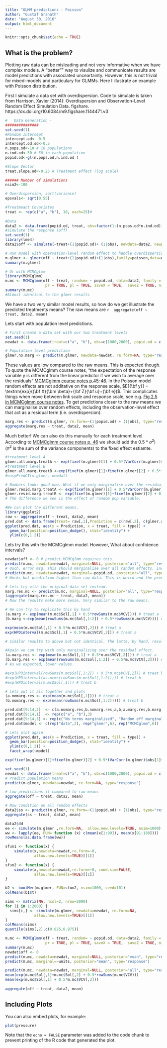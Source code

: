 ```yaml
---
title: "GLMM predictions - Poisson"
author: "Gustaf Granath"
date: "August 30, 2016"
output: html_document
---
```


```r
knitr::opts_chunk$set(echo = TRUE)
```

## What is the problem?
Plotting raw data can be misleading and not very informative when we have complex models. A "better"" way to visulize and communicate results are model predictions with associated unceartainty. However, this is not trivial for mixed-models and particulary for GLMMs. Here I illustrate an example with Poisson distribution. 

First I simulate a data set with overdispersion. Code to simulate is taken from
Harrison, Xavier (2014): Overdispersion and Observation-Level Random Effect Simulation Data. figshare. 
https://dx.doi.org/10.6084/m9.figshare.1144471.v3

```r
# 	Data Generation - 
###############
set.seed(1)
#Random Intercept 
intercept.od<--0.5
intercept.od.sd<-0.5
n.pops.od<-10 # 10 populations
n.ind.od<-50 # 50 in each population
popid.od<-gl(n.pops.od,n.ind.od )

#Slope Vector
treat.slope.od<-0.25 # Treatment effect (log scale)

###### Number of simulations
nsim2<-100

# Overdispersion, sqrt(variance)
epsvals<- sqrt(0.55)

#Treatmeant Covariates
treat <- rep(c("a", "b"), 10, each=25)#
			
#Data
data2 <- data.frame(popid.od, treat, obs=factor(1:(n.pops.od*n.ind.od)))
#simulate the response (off)
set.seed(1)
library(lme4)
data2$off <- simulate(~treat+(1|popid.od)+ (1|obs), newdata=data2, newparams=list(theta=c(epsvals,intercept.od.sd), beta=c(intercept.od, treat.slope.od)), family=poisson)[[1]]

# Run model with obervation-level random effect to handle overdispersion
m.glmer <- glmer(off ~ treat+(1|popid.od)+(1|obs),family=poisson,data=data2)
summary(m.glmer)

# Or with MCMCglmm
library(MCMCglmm)
m.mc <- MCMCglmm(off ~ treat, random= ~ popid.od, data=data2, family = "poisson",  
                  pr = TRUE, pl = TRUE, saveX = TRUE,  saveZ = TRUE, nitt = 30000, verbose = FALSE)
summary(m.mc)
#Almost identical to the glmer results
```
We have a two very similar model results, so how do we get illustrate the predicted treatments means?
The raw means are 
```r  aggregate(off ~ treat, data2, mean)```

Lets start with population level predictions.
```r
# First create a data set with our two treatment levels
set.seed(1)
newdat <- data.frame(treat=c("a", "b"), obs=c(1000,2000), popid.od = c(1000,2000))

# Population level prediction
glmer.no.marg <- predict(m.glmer, newdata=newdat, re.form=NA, type="response")
```
These values are low compared to the raw means. This is expected though. To quote the MCMCglmm course notes, "the expectation of the response variable y is different from the linear predictor if we wish to average over the residuals" [MCMCglmm course notes p.45-46](https://cran.r-project.org/web/packages/MCMCglmm/vignettes/CourseNotes.pdf). In the Poisson model random effects are not additative on the response scale, $E[{\bf y}] = \textrm{exp}({\bf X}{\bm \beta}+{\bf Z}{\bf u}+{\bf e})$. This complicates things when move between link scale and response scale, see e.g. [Fig 2.5 in MCMCglmm course notes](https://cran.r-project.org/web/packages/MCMCglmm/vignettes/CourseNotes.pdf). To get predictions closer to the raw means we can marginalise over random effects, including the observation-level effect that act as a residual term (i.e. overdispersion).

```r
marg.res <- predict(m.glmer, re.form=~(1|popid.od) + (1|obs), type="response")
aggregate(marg.res ~ treat, data2, mean)
```
Much better! We can also do this manually for each treatment level. According to [MCMCglmm course notes p. 46](https://cran.r-project.org/web/packages/MCMCglmm/vignettes/CourseNotes.pdf) we should add the $0.5*\sigma^{2})$ ($\sigma^{2}$ is the sum of the variance components) to the fixed effect estiamte. 

```r
#treatment level A
glmer.all.marg.treatA <- exp(fixef(m.glmer)[1] + 0.5*(VarCorr(m.glmer)$obs[1]+VarCorr(m.glmer)$popid.od[1]))
#treatment level B
glmer.all.marg.treatB <-exp(fixef(m.glmer)[1]+fixef(m.glmer)[2] + 0.5*(VarCorr(m.glmer)$obs[1]+VarCorr(m.glmer)$popid.od[1]))
#easyPredCI(m.glmer, newdat)

# Numbers looks good now. What if we only marginalise over the residual term?
glmer.resid.marg.treatA <- exp(fixef(m.glmer)[1] + 0.5*VarCorr(m.glmer)$obs[1])
glmer.resid.marg.treatB <- exp(fixef(m.glmer)[1]+fixef(m.glmer)[2] + 0.5*VarCorr(m.glmer)$obs[1])
# The difference we see is the effect of random pop variable. 

#We can plot the different means.
library(ggplot2)
raw <- aggregate(off ~ treat, data2, mean)
pred.dat <- data.frame(treat= raw[,1],Prediction = c(raw[,2], c(glmer.all.marg.treatA, glmer.all.marg.treatB, glmer.resid.marg.treatA, glmer.resid.marg.treatB, glmer.no.marg)), type = rep( c("Raw data", "Random eff marginalised", "Obs-level marg.", "No terms marginalised"), each=2))
ggplot(pred.dat, aes(y = Prediction, x = treat, fill = type)) +
  geom_bar(position=position_dodge(), stat="identity") +
  ylim(c(0,1.2))
```
Lets try this with the MCMCglmm model. However, What about confidence intervals?
```r
newdat$off <- 0 # predict.MCMCglmm requires this.
predict(m.mc, newdata=newdat, marginal=NULL, posterior="all", type="response")
# Ouch, error msg. This should marginalise over all random effects, including the observation-level effetc that is called "units" in MCMCglmm. Not sure why it doesnt work. Lets try with only the pop effect.
predict(m.mc, newdata=newdat, marginal=~popid.od, posterior="all", type="response")
# Works but prediction higher than raw data. This is weird and the predicted values do not change if I change pop or obs numbers in the new data set, and remain the same when I tun it again.

# Lets try with the original data set instead.
marg.res.mc <- predict(m.mc, marginal=NULL, posterior="all", type="response")
(aggregate(marg.res.mc ~ treat, data2, mean))
# Now the results make more sense. Very similar to the raw means.

# We can try to replicate this by hand
(a.marg <- exp(mean(m.mc$Sol[,1] + 0.5*rowSums(m.mc$VCV)))) # treat a
(b.marg <-exp(mean(rowSums(m.mc$Sol[,1:2]) + 0.5*rowSums(m.mc$VCV)))) # treat b

exp(mean(m.mc$Sol[,1] + 0.5*m.mc$VCV[,2])) # treat a
exp(HPDinterval(m.mc$Sol[,1] + 0.5*m.mc$VCV[,2])) # treat a

# Similar results to above but not identical. The latte, by hand, results here should be "correct" according to the course notes and Im not sure how it can be replicated using the predict() function.

#Again we can try with only marginalising over the residual effect.
(a.marg.res <- exp(mean(m.mc$Sol[,1] + 0.5*m.mc$VCV[,2]))) # treat a
(b.marg.res <- exp(mean(rowSums(m.mc$Sol[,1:2]) + 0.5*m.mc$VCV[,2]))) # treat b
# As we expected, lower values.

#exp(HPDinterval(rowSums(m.mc$Sol[,1:2]) + 0.5*m.mc$VCV[,2])) # treat b
#exp(HPDinterval(as.mcmc(rowSums(m.mc$Sol[,1:2])))) # treat b
#exp(HPDinterval(m.mc$Sol[,1])) # treat b

# Lets put it all together and plots
(a.nomarg.res <- exp(mean(m.mc$Sol[,1]))) # treat a
(b.nomarg.res <- exp(mean(rowSums(m.mc$Sol[,1:2])))) # treat b

pred.dat[9:14,2]  <- c(a.nomarg.res,b.nomarg.res,a,b,a.marg.res,b.marg.res)
pred.dat[9:14,1]  <- rep(c("a", "b"),3)
pred.dat[9:14,3] <- rep(c("No terms marginalised", "Random eff marginalised", "Obs-level marg."),each=2)
pred.dat$model <- c(rep("data",2), rep("glmer",6), rep("MCMCglmm",6))

# Lets plot again
ggplot(pred.dat, aes(y = Prediction, x = treat, fill = type)) +
  geom_bar(position=position_dodge(), stat="identity") +
  ylim(c(0,1.2)) +
  facet_wrap(~model)

```


```r
exp(fixef(m.glmer)[1]+fixef(m.glmer)[2] + 0.5*(VarCorr(m.glmer)$obs[1]+VarCorr(m.glmer)$popid.od[1])) #BEST!

set.seed(1)
newdat <- data.frame(treat=c("a", "b"), obs=c(1000,2000), popid.od = c(1000,2000))
# Predict population means
predict(m.glmer, newdata=newdat, re.form=NA, type="response")

# Low predictions if compared to raw means
aggregate(off ~ treat, data2, mean)

# Now condition on all random effects
data2$ss <- predict(m.glmer, re.form=~(1|popid.od) + (1|obs), type="response", allow.new.levels=TRUE) 
aggregate(ss ~ treat, data2, mean)

data2$dd 
ee <- simulate(m.glmer ,re.form=NA,  allow.new.levels=TRUE, nsim=1000)
ww <- lapply(ee, FUN= function (x) c(mean(x[1:90]), mean(x[91:180])))
rowMeans(as.data.frame(ww))          

sfun1 <- function(x) {
    simulate(x,newdata=newdat,re.form=~0,
             allow.new.levels=TRUE)[[1]]
}
sfun2 <- function(x) {
    simulate(x,newdata=newdat,re.form=~0, cond.sim=FALSE,
             allow.new.levels=TRUE)[[1]]
}

b2 <- bootMer(m.glmer, FUN=sfun2, nsim=1000, seed=101)
colMeans(b1$t)

sims <- matrix(NA, ncol=2, nrow=2000)
for (i in 1:2000) {
  sims[i,] <- simulate(m.glmer, newdata=newdat, re.form=NA,
             allow.new.levels=TRUE)[[1]]
}
colMeans(sims)
quantile(sims[,2],c(0.025,0.975))

m.mc <- MCMCglmm(off ~ treat, random= ~ popid.od, data=data2, family = "poisson",  
                  pr = TRUE, pl = TRUE, saveX = TRUE,  saveZ = TRUE, nitt = 25000)
summary(m.mc)
newdat$off <- 0
predict(m.mc, newdata=newdat, marginal=NULL, posterior="mean", type="response")
predict(m.mc, marginal=~units, posterior="mean", type="response")

predict(m.mc, newdata=newdat, marginal=NULL, posterior="all", type="response", interval = "confidence")
mean(exp(m.mc$Sol[,1]+m.mc$Sol[,2] + 0.5*rowSums(m.mc$VCV)))
mean(exp(m.mc$Sol[,1] + 0.5*m.mc$VCV[,2]))
    
aggregate(off ~ treat, data2, mean)
```

## Including Plots

You can also embed plots, for example:

```r
plot(pressure)
```

Note that the `echo = FALSE` parameter was added to the code chunk to prevent printing of the R code that generated the plot.
